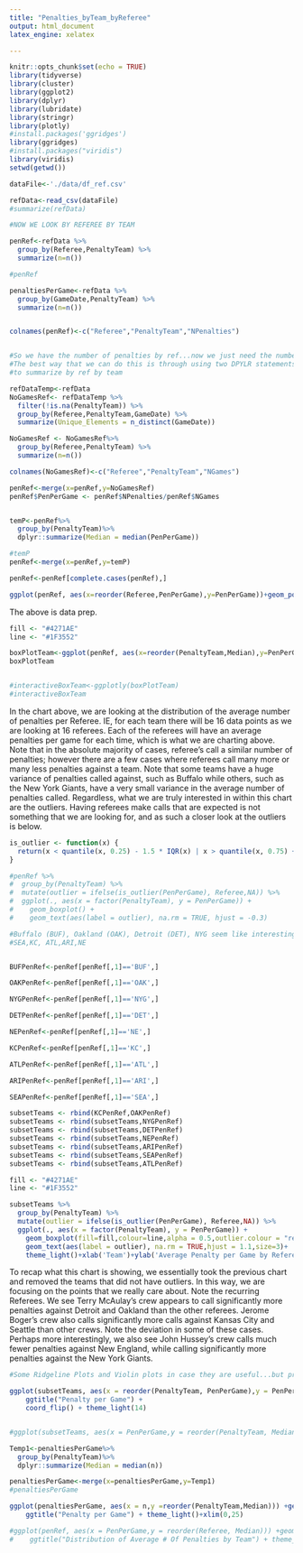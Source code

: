 ```yaml
---
title: "Penalties_byTeam_byReferee"
output: html_document
latex_engine: xelatex

---
```

  
```r
knitr::opts_chunk$set(echo = TRUE)
library(tidyverse)
library(cluster)
library(ggplot2)
library(dplyr)
library(lubridate)
library(stringr)
library(plotly)
#install.packages('ggridges')
library(ggridges)
#install.packages("viridis")
library(viridis)
setwd(getwd())

dataFile<-'./data/df_ref.csv'

refData<-read_csv(dataFile)
#summarize(refData)
```



```r
#NOW WE LOOK BY REFEREE BY TEAM

penRef<-refData %>%
  group_by(Referee,PenaltyTeam) %>%
  summarize(n=n())

#penRef

penaltiesPerGame<-refData %>%
  group_by(GameDate,PenaltyTeam) %>%
  summarize(n=n())


colnames(penRef)<-c("Referee","PenaltyTeam","NPenalties")


#So we have the number of penalties by ref...now we just need the number of games each ref did for each team
#The best way that we can do this is through using two DPYLR statements, one to get unique games by team, then
#to summarize by ref by team

refDataTemp<-refData
NoGamesRef<- refDataTemp %>%
  filter(!is.na(PenaltyTeam)) %>% 
  group_by(Referee,PenaltyTeam,GameDate) %>%
  summarize(Unique_Elements = n_distinct(GameDate))

NoGamesRef <- NoGamesRef%>%
  group_by(Referee,PenaltyTeam) %>%
  summarize(n=n())

colnames(NoGamesRef)<-c("Referee","PenaltyTeam","NGames")

penRef<-merge(x=penRef,y=NoGamesRef)
penRef$PenPerGame <- penRef$NPenalties/penRef$NGames


temP<-penRef%>%
  group_by(PenaltyTeam)%>%
  dplyr::summarize(Median = median(PenPerGame))

#temP
penRef<-merge(x=penRef,y=temP)

penRef<-penRef[complete.cases(penRef),]

ggplot(penRef, aes(x=reorder(Referee,PenPerGame),y=PenPerGame))+geom_point()+coord_flip()+ggtitle("Average Number of Penalties By Team, by Referee")+xlab('Ref Name')+ylab('Average No. Penalties by Team')+theme_bw()+geom_hline(yintercept=(mean(penRef$PenPerGame)),color='Red',alpha=0.4)
```
The above is data prep.

```r
fill <- "#4271AE"
line <- "#1F3552"

boxPlotTeam<-ggplot(penRef, aes(x=reorder(PenaltyTeam,Median),y=PenPerGame))+geom_boxplot(fill=fill,colour=line,outlier.colour = "red4", outlier.alpha=1,outlier.shape = 18,alpha=0.5)+coord_flip()+ggtitle("Number of Penalties Given by Referee By Team")+xlab('Team')+ylab('Average Number of Penalties given By Referee')+theme_light()
boxPlotTeam


#interactiveBoxTeam<-ggplotly(boxPlotTeam)
#interactiveBoxTeam
```
In the chart above, we are looking at the distribution of the average number of penalties per Referee. IE, for each team there will be 16 data points as we are looking at 16 referees. Each of the referees will have an average penalties per game for each time, which is what we are charting above. Note that in the absolute majority of cases, referee's call a similar number of penalties; however there are a few cases where referees call many more or many less penalties against a team. Note that some teams have a huge variance of penalties called against, such as Buffalo while others, such as the New York Giants, have a very small variance in the average number of penalties called. Regardless, what we are truly interested in within this chart are the outliers. Having referees make calls that are expected is not something that we are looking for, and as such a closer look at the outliers is below.



```r
is_outlier <- function(x) {
  return(x < quantile(x, 0.25) - 1.5 * IQR(x) | x > quantile(x, 0.75) + 1.5 * IQR(x))
}

#penRef %>%
#  group_by(PenaltyTeam) %>%
#  mutate(outlier = ifelse(is_outlier(PenPerGame), Referee,NA)) %>%
#  ggplot(., aes(x = factor(PenaltyTeam), y = PenPerGame)) +
#    geom_boxplot() +
#    geom_text(aes(label = outlier), na.rm = TRUE, hjust = -0.3)


```



```r
#Buffalo (BUF), Oakland (OAK), Detroit (DET), NYG seem like interesting ones
#SEA,KC, ATL,ARI,NE


BUFPenRef<-penRef[penRef[,1]=='BUF',]

OAKPenRef<-penRef[penRef[,1]=='OAK',]

NYGPenRef<-penRef[penRef[,1]=='NYG',]

DETPenRef<-penRef[penRef[,1]=='DET',]

NEPenRef<-penRef[penRef[,1]=='NE',]

KCPenRef<-penRef[penRef[,1]=='KC',]

ATLPenRef<-penRef[penRef[,1]=='ATL',]

ARIPenRef<-penRef[penRef[,1]=='ARI',]

SEAPenRef<-penRef[penRef[,1]=='SEA',]

subsetTeams <- rbind(KCPenRef,OAKPenRef)
subsetTeams <- rbind(subsetTeams,NYGPenRef)
subsetTeams <- rbind(subsetTeams,DETPenRef)
subsetTeams <- rbind(subsetTeams,NEPenRef)
subsetTeams <- rbind(subsetTeams,ARIPenRef)
subsetTeams <- rbind(subsetTeams,SEAPenRef)
subsetTeams <- rbind(subsetTeams,ATLPenRef)

fill <- "#4271AE"
line <- "#1F3552"

subsetTeams %>%
  group_by(PenaltyTeam) %>%
  mutate(outlier = ifelse(is_outlier(PenPerGame), Referee,NA)) %>%
  ggplot(., aes(x = factor(PenaltyTeam), y = PenPerGame)) +
    geom_boxplot(fill=fill,colour=line,alpha = 0.5,outlier.colour = "red4", outlier.alpha=1,outlier.shape = 18) +
    geom_text(aes(label = outlier), na.rm = TRUE,hjust = 1.1,size=3)+
    theme_light()+xlab('Team')+ylab('Average Penalty per Game by Referee')+ggtitle('Average Number of Penalties by Referee, by Team')

```
To recap what this chart is showing, we essentially took the previous chart and removed the teams that did not have outliers. In this way, we are focusing on the points that we really care about. Note the recurring Referees. We see Terry McAulay’s crew appears to call significantly more penalties against Detroit and Oakland than the other referees. Jerome Boger’s crew also calls significantly more calls against Kansas City and Seattle than other crews. Note the deviation in some of these cases. Perhaps more interestingly, we also see John Hussey’s crew calls much fewer penalties against New England, while calling significantly more penalties against the New York Giants.


```r
#Some Ridgeline Plots and Violin plots in case they are useful...but probably dont want to include all of them

ggplot(subsetTeams, aes(x = reorder(PenaltyTeam, PenPerGame),y = PenPerGame)) +geom_violin() + 
    ggtitle("Penalty per Game") +
    coord_flip() + theme_light(14)


#ggplot(subsetTeams, aes(x = PenPerGame,y = reorder(PenaltyTeam, Median))) +geom_density_ridges(fill='blue',alpha= 0.4,scale=2,rel_min_height=0.01) + xlab("Penalty per Game by Referee") + theme_light()+ylab('Team')+ggtitle('Average # of Penalties called by Referees')

Temp1<-penaltiesPerGame%>%
  group_by(PenaltyTeam)%>%
  dplyr::summarize(Median = median(n))

penaltiesPerGame<-merge(x=penaltiesPerGame,y=Temp1)
#penaltiesPerGame

ggplot(penaltiesPerGame, aes(x = n,y =reorder(PenaltyTeam,Median))) +geom_density_ridges(fill = 'blue',alpha = 0.4,scale=1.5,rel_min_height=0.01) + 
    ggtitle("Penalty per Game") + theme_light()+xlim(0,25)

#ggplot(penRef, aes(x = PenPerGame,y = reorder(Referee, Median))) +geom_density_ridges(fill = 'blue',alpha = 0.3,scale=2,rel_min_height=0.01) + 
#    ggtitle("Distribution of Average # Of Penalties by Team") + theme_light()+ylab('Referee')+xlab('Distribution of Average Number of Penalties per Game by Team')



```




```r






```